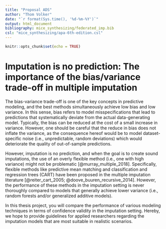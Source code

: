 ```yaml
---
title: "Proposal ADS"
author: "Thom Volker"
date: "`r format(Sys.time(), '%d-%m-%Y')`"
output: html_document
bibliography: mice_synthesizing/federated_imp.bib
csl: "mice_synthesizing/apa-6th-edition.csl"
---
```


```r
knitr::opts_chunk$set(echo = TRUE)
```

# Imputation is no prediction: The importance of the bias/variance trade-off in multiple imputation

The bias-variance trade-off is one of the key concepts in predictive modeling, and the best methods simultaneously achieve low bias and low variance. In this sense, bias refers to model misspecifications that lead to predictions that systematically deviate from the actual data-generating model. Typically, the bias can be reduced at the cost of a small increase in variance. However, one should be careful that the reduce in bias does not inflate the variance, as the consequence hereof would be to model dataset-specific noise (i.e., unpredictable, random deviations) which would deteriorate the quality of out-of-sample predictions.

However, imputation is no prediction, and when the goal is to create sound imputations, the use of an overly flexible method (i.e., one with high variance) might not be problematic [@murray_multiple_2018]. Specifically, flexible methods like predictive mean matching and classification and regression trees (CART) have been proposed in the multiple imputation literature [@reiter_cart_2005; @doove_buuren_recursive_2014]. However, the performance of these methods in the imputation setting is never thoroughly compared to models that generally achieve lower variance (i.e., random forests and/or generalized additive models). 


In this thesis project, you will compare the performance of various modeling techniques in terms of confidence validity in the imputation setting. Hereby, we hope to provide guidelines for applied researchers regarding the imputation models that are most suitable in realistic scenarios.

